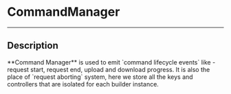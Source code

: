 # CommandManager

---

## Description

\*\*Command Manager\*\* is used to emit \`command lifecycle events\` like - request start, request end, upload and download progress. It is also the place of \`request aborting\` system, here we store all the keys and controllers that are isolated for each builder instance.